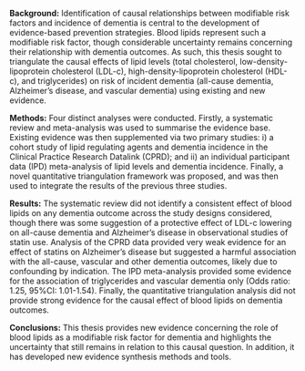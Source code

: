 __Background:__ Identification of causal relationships between modifiable risk factors and incidence of dementia is central to the development of evidence-based prevention strategies. [Blood lipids represent such a modifiable risk factor, though considerable uncertainty remains concerning their relationship with dementia outcomes.]{.correction} As such, this thesis sought to triangulate the causal effects of lipid levels (total cholesterol, [low-density-lipoprotein cholesterol (LDL-c), high-density-lipoprotein cholesterol (HDL-c)]{.correction}, and triglycerides) on risk of incident dementia (all-cause dementia, Alzheimer's disease, and vascular dementia) using existing and new evidence.

__Methods:__ Four distinct analyses were conducted. Firstly, a systematic review [and meta-analysis]{.correction} was used to summarise the evidence base. Existing evidence was then supplemented via two primary studies: i) a cohort study of lipid regulating agents and dementia incidence in the Clinical Practice Research Datalink (CPRD); and ii) an individual participant data (IPD) meta-analysis of lipid levels and dementia incidence. Finally, a novel quantitative triangulation framework was proposed, and was then used to integrate the results of the previous three studies.

__Results:__ The systematic review did not identify a consistent effect of blood lipids on any dementia outcome across the study designs considered, though there was some suggestion of a protective effect of LDL-c lowering on all-cause dementia and Alzheimer's disease in observational studies of statin use. Analysis of the CPRD data provided [very]{.correction} weak evidence for [an effect of statins on Alzheimer's disease but suggested a harmful association with the all-cause, vascular and other dementia outcomes,]{.correction} likely due to confounding by indication. The IPD meta-analysis provided some evidence for the association of triglycerides and vascular dementia only [(Odds ratio: 1.25, 95%CI: 1.01-1.54)]{.correction}. Finally, the quantitative triangulation analysis did not provide strong evidence for the causal effect of blood lipids on dementia outcomes.

__Conclusions:__
This thesis provides new evidence concerning the role of blood lipids as a modifiable risk factor for dementia and highlights the uncertainty that still remains in relation to this causal question. In addition, it has developed new evidence synthesis methods and tools.



